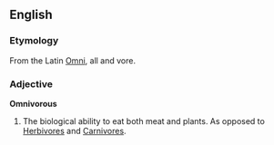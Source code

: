 ==English==
===Etymology===
From the Latin [[Omni]], all and vore.

===Adjective===
'''Omnivorous'''

# The biological ability to eat both meat and plants. As opposed to [[Herbivores]] and [[Carnivores]].